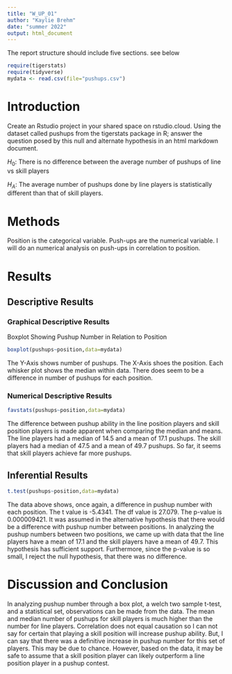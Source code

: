 ```yaml
---
title: "W_UP_01"
author: "Kaylie Brehm"
date: "summer 2022"
output: html_document
---
```




The report structure should include five sections.  see below



```r
require(tigerstats)
require(tidyverse)
mydata <- read.csv(file="pushups.csv")
```

# Introduction

<!--In this section you explain what you are trying to show. Where did the data come from? What is the research or other question you are trying to answer?!-->

Create an Rstudio project in your shared space on rstudio.cloud.  Using the dataset called pushups from the tigerstats package in R; answer the question posed by this null and alternate hypothesis in an html markdown document.

$H_0$: There is no difference between the average number of pushups of line vs skill players

$H_A$: The average number of pushups done by line players is statistically different than that of skill players.

# Methods

<!--Decide on your methods: use "variable analysis" or other appropriate descriptors. Make sure to choose at least one graphical method and at least one numerical method.!-->
Position is the categorical variable. Push-ups are the numerical variable. I will do an numerical analysis on push-ups in correlation to position.


# Results

<!--Divide this section into two sub-sections: One for your descriptive results and one for your inferential results.!-->

## Descriptive Results

### Graphical Descriptive Results

<!--Graphical results here. Make sure to show your code. Provide appropriate labels for axes, giving units if possible, and provide a good title for the graph, too. Use the graphical results to describe the patterns if any that exist in the data as focused toward the research question!-->
Boxplot Showing Pushup Number in Relation to Position
```r
boxplot(pushups~position,data=mydata)
```

The Y-Axis shows number of pushups. The X-Axis shoes the position. Each whisker plot shows the median within data. There does seem to be a difference in number of pushups for each position.

### Numerical Descriptive Results



<!--Numerical results go here. Use the numerical results to describe the patterns if any that exist in the data as focused toward the research question!-->
```r
favstats(pushups~position,data=mydata)
```

The difference between pushup ability in the line position players and skill position players is made apparent when comparing the median and means. The line players had a median of 14.5 and a mean of 17.1 pushups. The skill players had a median of 47.5 and a mean of 49.7 pushups. So far, it seems that skill players achieve far more pushups.

## Inferential Results

<!--State hypothesis clearly. Make sure your discussion of the inferential test covers all the aspects that the test output produces, such as test statistic, p-value etc. Make a decision about the null hypothesis, explain the assumptions on which the selected test/procedure was based, and why the chosen procedure satisfys the assumptions and is appropriate to answer the research question!-->
```r
t.test(pushups~position,data=mydata)
```

The data above shows, once again, a difference in pushup number with each position. The t value is -5.4341. The df value is 27.079. The p-value is 0.000009421. It was assumed in the alternative hypothesis that there would be a difference with pushup number between  positions. In analyzing the pushup numbers between two positions, we came up with data that the line players have a mean of 17.1 and the skill players have a mean of 49.7. This hypothesis has sufficient support. Furthermore, since the p-value is so small, I reject the null hypothesis, that there was no difference.

# Discussion and Conclusion

<!--Discussion and conclusion here. If you found a relationship be sure to consider whether the relationship occurs because one of the variavbles causes the other, or whether they perhasps are related for some other reason. Watch the chapter 6 videos from the GeorgeTown videos collection.!-->
In analyzing pushup number through a box plot, a welch two sample t-test, and a statistical set, observations can be made from the data. The mean and median number of pushups for skill players is much higher than the number for line players. Correlation does not equal causation so I can not say for certain that playing a skill position will increase pushup ability. But, I can say that there was a definitive increase in pushup number for this set of players. This may be due to chance. However, based on the data, it may be safe to assume that a skill position player can likely outperform a line position player in a pushup contest.
